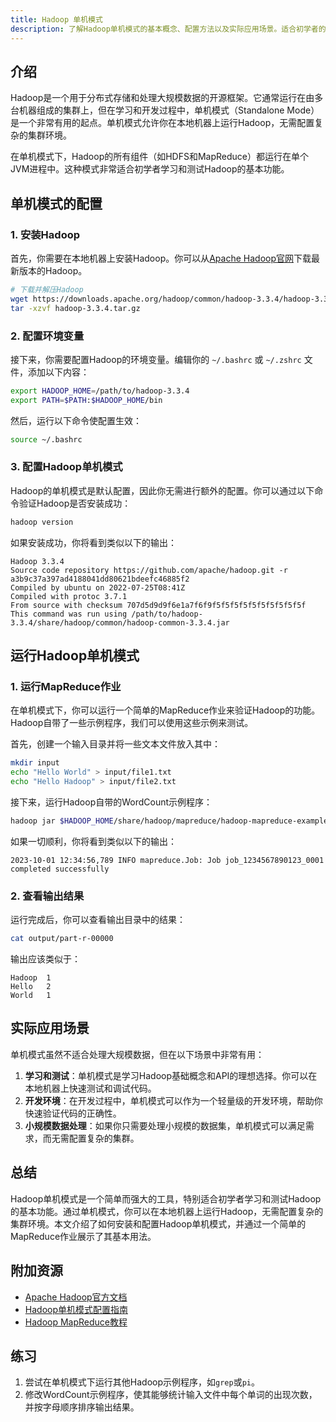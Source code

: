 ```yaml
---
title: Hadoop 单机模式
description: 了解Hadoop单机模式的基本概念、配置方法以及实际应用场景。适合初学者的全面指南。
---
```


## 介绍

Hadoop是一个用于分布式存储和处理大规模数据的开源框架。它通常运行在由多台机器组成的集群上，但在学习和开发过程中，单机模式（Standalone Mode）是一个非常有用的起点。单机模式允许你在本地机器上运行Hadoop，无需配置复杂的集群环境。

在单机模式下，Hadoop的所有组件（如HDFS和MapReduce）都运行在单个JVM进程中。这种模式非常适合初学者学习和测试Hadoop的基本功能。

## 单机模式的配置

### 1. 安装Hadoop

首先，你需要在本地机器上安装Hadoop。你可以从[Apache Hadoop官网](https://hadoop.apache.org/)下载最新版本的Hadoop。

```bash
# 下载并解压Hadoop
wget https://downloads.apache.org/hadoop/common/hadoop-3.3.4/hadoop-3.3.4.tar.gz
tar -xzvf hadoop-3.3.4.tar.gz
```

### 2. 配置环境变量

接下来，你需要配置Hadoop的环境变量。编辑你的 `~/.bashrc` 或 `~/.zshrc` 文件，添加以下内容：

```bash
export HADOOP_HOME=/path/to/hadoop-3.3.4
export PATH=$PATH:$HADOOP_HOME/bin
```

然后，运行以下命令使配置生效：

```bash
source ~/.bashrc
```

### 3. 配置Hadoop单机模式

Hadoop的单机模式是默认配置，因此你无需进行额外的配置。你可以通过以下命令验证Hadoop是否安装成功：

```bash
hadoop version
```

如果安装成功，你将看到类似以下的输出：

```plaintext
Hadoop 3.3.4
Source code repository https://github.com/apache/hadoop.git -r a3b9c37a397ad4188041dd80621bdeefc46885f2
Compiled by ubuntu on 2022-07-25T08:41Z
Compiled with protoc 3.7.1
From source with checksum 707d5d9d9f6e1a7f6f9f5f5f5f5f5f5f5f5f5f5f
This command was run using /path/to/hadoop-3.3.4/share/hadoop/common/hadoop-common-3.3.4.jar
```

## 运行Hadoop单机模式

### 1. 运行MapReduce作业

在单机模式下，你可以运行一个简单的MapReduce作业来验证Hadoop的功能。Hadoop自带了一些示例程序，我们可以使用这些示例来测试。

首先，创建一个输入目录并将一些文本文件放入其中：

```bash
mkdir input
echo "Hello World" > input/file1.txt
echo "Hello Hadoop" > input/file2.txt
```

接下来，运行Hadoop自带的WordCount示例程序：

```bash
hadoop jar $HADOOP_HOME/share/hadoop/mapreduce/hadoop-mapreduce-examples-3.3.4.jar wordcount input output
```

如果一切顺利，你将看到类似以下的输出：

```plaintext
2023-10-01 12:34:56,789 INFO mapreduce.Job: Job job_1234567890123_0001 completed successfully
```

### 2. 查看输出结果

运行完成后，你可以查看输出目录中的结果：

```bash
cat output/part-r-00000
```

输出应该类似于：

```plaintext
Hadoop  1
Hello   2
World   1
```

## 实际应用场景

单机模式虽然不适合处理大规模数据，但在以下场景中非常有用：

1. **学习和测试**：单机模式是学习Hadoop基础概念和API的理想选择。你可以在本地机器上快速测试和调试代码。
2. **开发环境**：在开发过程中，单机模式可以作为一个轻量级的开发环境，帮助你快速验证代码的正确性。
3. **小规模数据处理**：如果你只需要处理小规模的数据集，单机模式可以满足需求，而无需配置复杂的集群。

## 总结

Hadoop单机模式是一个简单而强大的工具，特别适合初学者学习和测试Hadoop的基本功能。通过单机模式，你可以在本地机器上运行Hadoop，无需配置复杂的集群环境。本文介绍了如何安装和配置Hadoop单机模式，并通过一个简单的MapReduce作业展示了其基本用法。

## 附加资源

- [Apache Hadoop官方文档](https://hadoop.apache.org/docs/stable/)
- [Hadoop单机模式配置指南](https://hadoop.apache.org/docs/stable/hadoop-project-dist/hadoop-common/SingleCluster.html)
- [Hadoop MapReduce教程](https://hadoop.apache.org/docs/stable/hadoop-mapreduce-client/hadoop-mapreduce-client-core/MapReduceTutorial.html)

## 练习

1. 尝试在单机模式下运行其他Hadoop示例程序，如`grep`或`pi`。
2. 修改WordCount示例程序，使其能够统计输入文件中每个单词的出现次数，并按字母顺序排序输出结果。
